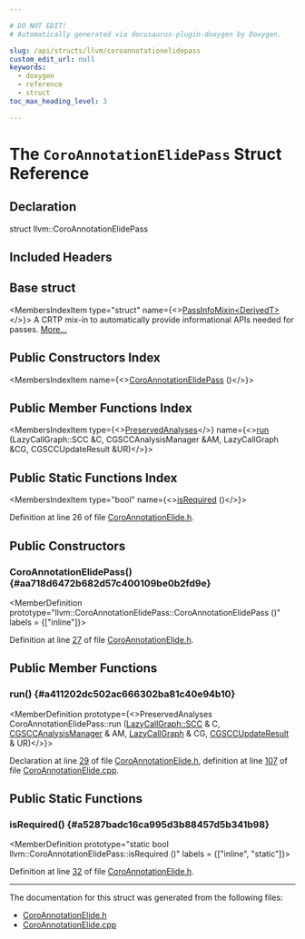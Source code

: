 ```yaml
---

# DO NOT EDIT!
# Automatically generated via docusaurus-plugin-doxygen by Doxygen.

slug: /api/structs/llvm/coroannotationelidepass
custom_edit_url: null
keywords:
  - doxygen
  - reference
  - struct
toc_max_heading_level: 3

---
```





# The `CoroAnnotationElidePass` Struct Reference

<DoxygenPage pluginConfig={pluginConfig}>



## Declaration

<CodeBlock>struct llvm::CoroAnnotationElidePass</CodeBlock>

## Included Headers

<IncludesList>
<IncludesListItem
  filePath="llvm/Transforms/Coroutines/CoroAnnotationElide.h"
  permalink="/docs/api/files/include/include/llvm/include/llvm/transforms/include/llvm/transforms/coroutines/coroannotationelide-h"
  isLocal="true" />
</IncludesList>

## Base struct

<MembersIndex>

<MembersIndexItem
  type="struct"
  name={<><a href="/docs/api/structs/llvm/passinfomixin">PassInfoMixin&lt;DerivedT&gt;</a></>}>
A CRTP mix-in to automatically provide informational APIs needed for passes. <a href="/docs/api/structs/llvm/passinfomixin/#details">More...</a>
</MembersIndexItem>

</MembersIndex>

## Public Constructors Index

<MembersIndex>

<MembersIndexItem
  name={<><a href="#aa718d6472b682d57c400109be0b2fd9e">CoroAnnotationElidePass</a> ()</>}>
</MembersIndexItem>

</MembersIndex>

## Public Member Functions Index

<MembersIndex>

<MembersIndexItem
  type={<><a href="/docs/api/classes/llvm/preservedanalyses">PreservedAnalyses</a></>}
  name={<><a href="#a411202dc502ac666302ba81c40e94b10">run</a> (LazyCallGraph::SCC &amp;C, CGSCCAnalysisManager &amp;AM, LazyCallGraph &amp;CG, CGSCCUpdateResult &amp;UR)</>}>
</MembersIndexItem>

</MembersIndex>

## Public Static Functions Index

<MembersIndex>

<MembersIndexItem
  type="bool"
  name={<><a href="#a5287badc16ca995d3b88457d5b341b98">isRequired</a> ()</>}>
</MembersIndexItem>

</MembersIndex>


Definition at line 26 of file <a href="/docs/api/files/include/include/llvm/include/llvm/transforms/include/llvm/transforms/coroutines/coroannotationelide-h">CoroAnnotationElide.h</a>.

<SectionDefinition>

## Public Constructors

### CoroAnnotationElidePass() {#aa718d6472b682d57c400109be0b2fd9e}

<MemberDefinition
  prototype="llvm::CoroAnnotationElidePass::CoroAnnotationElidePass ()"
  labels = {["inline"]}>

Definition at line <a href="/docs/api/files/include/include/llvm/include/llvm/transforms/include/llvm/transforms/coroutines/coroannotationelide-h/#l00027">27</a> of file <a href="/docs/api/files/include/include/llvm/include/llvm/transforms/include/llvm/transforms/coroutines/coroannotationelide-h">CoroAnnotationElide.h</a>.
</MemberDefinition>

</SectionDefinition>

<SectionDefinition>

## Public Member Functions

### run() {#a411202dc502ac666302ba81c40e94b10}

<MemberDefinition
  prototype={<>PreservedAnalyses CoroAnnotationElidePass::run (<a href="/docs/api/classes/llvm/lazycallgraph/scc">LazyCallGraph::SCC</a> &amp; C, <a href="/docs/api/namespaces/llvm/#a571b2bbf074b46c75300bd8f14c5ab72">CGSCCAnalysisManager</a> &amp; AM, <a href="/docs/api/classes/llvm/lazycallgraph">LazyCallGraph</a> &amp; CG, <a href="/docs/api/structs/llvm/cgsccupdateresult">CGSCCUpdateResult</a> &amp; UR)</>}>

Declaration at line <a href="/docs/api/files/include/include/llvm/include/llvm/transforms/include/llvm/transforms/coroutines/coroannotationelide-h/#l00029">29</a> of file <a href="/docs/api/files/include/include/llvm/include/llvm/transforms/include/llvm/transforms/coroutines/coroannotationelide-h">CoroAnnotationElide.h</a>, definition at line <a href="/docs/api/files/lib/lib/transforms/lib/transforms/coroutines/coroannotationelide-cpp/#l00107">107</a> of file <a href="/docs/api/files/lib/lib/transforms/lib/transforms/coroutines/coroannotationelide-cpp">CoroAnnotationElide.cpp</a>.
</MemberDefinition>

</SectionDefinition>

<SectionDefinition>

## Public Static Functions

### isRequired() {#a5287badc16ca995d3b88457d5b341b98}

<MemberDefinition
  prototype="static bool llvm::CoroAnnotationElidePass::isRequired ()"
  labels = {["inline", "static"]}>

Definition at line <a href="/docs/api/files/include/include/llvm/include/llvm/transforms/include/llvm/transforms/coroutines/coroannotationelide-h/#l00032">32</a> of file <a href="/docs/api/files/include/include/llvm/include/llvm/transforms/include/llvm/transforms/coroutines/coroannotationelide-h">CoroAnnotationElide.h</a>.
</MemberDefinition>

</SectionDefinition>

<hr/>

The documentation for this struct was generated from the following files:

<ul>
<li><a href="/docs/api/files/include/include/llvm/include/llvm/transforms/include/llvm/transforms/coroutines/coroannotationelide-h">CoroAnnotationElide.h</a></li>
<li><a href="/docs/api/files/lib/lib/transforms/lib/transforms/coroutines/coroannotationelide-cpp">CoroAnnotationElide.cpp</a></li>
</ul>

</DoxygenPage>

